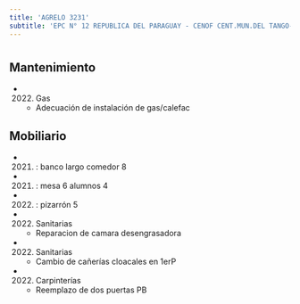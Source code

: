 ```yaml
---
title: 'AGRELO 3231'
subtitle: 'EPC N° 12 REPUBLICA DEL PARAGUAY - CENOF CENT.MUN.DEL TANGO-ESC.PRIM.12/06'
---
```


#


## Mantenimiento

*  (2022) Gas 
    + Adecuación de instalación de gas/calefac


## Mobiliario

*  (2021) : banco largo comedor 8 

*  (2021) : mesa 6 alumnos 4 

*  (2022) : pizarrón 5 




*  (2022) Sanitarias 
    + Reparacion de camara desengrasadora

*  (2022) Sanitarias 
    + Cambio de cañerías cloacales en 1erP

*  (2022) Carpinterías 
    + Reemplazo de dos puertas PB



